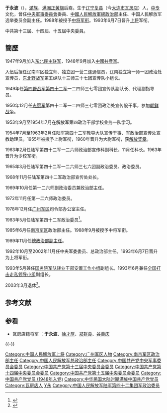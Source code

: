 {{noteTA
|reason=5
|T=zh:于永波;zh-hans:于永波;zh-hant:于永波;zh-tw:于永波;zh-hk:于永波;zh-sg:于永波;zh-mo:于永波;
|1=zh:于永波;zh-hans:于永波;zh-hant:于永波;zh-tw:于永波;zh-hk:于永波;zh-mo:于永波;
|2=zh:于姓;zh-hans:于姓;zh-hant:于姓;zh-tw:于姓;zh-hk:于姓;zh-mo:于姓;
|G1=姓氏
}}
{{模板:中国人民解放军将领
| name = 于永波
| image name =Yu Yongbo.jpg
| width = 200px
| job = 第10任[[中国人民解放军总政治部|中国人民解放军总政治部]]主任
| job-1 = 
| job2 = 
| period = 1992年11月 - 2002年11月
| period-1 = 
| birthname = 
| other_names = 
| foreign_names =
| english_names =
| Sex =男
| date of birth = {{birth year and age|1931|9}}
| place of birth = {{ROC}}[[辽宁|辽宁]][[复县|复县]]
| date of death =
| place of death = 
| nationality ={{PRC}}
| residence ={{PRC}}[[北京市|北京市]]
| languages =[[汉语|汉语]]
| height =
| weight =
| party = {{CPC}}
| rank = [[File:PLA_General.svg|15px]][[中国人民解放军上将|中国人民解放军上将]]
| spouse = 
| relatives = 
| educate = 解放军第四政治干部学校
| past = 
| work =
| award =
| rankrecord= 
*1988年被授予[[中将|中将]]军衔
*1993年晋升[[上将|上将]]军衔
}}

'''于永波'''（{{bd|1931年|9月|||Y于}}），[[滿族|滿族]]，[[正黄旗|满洲正黄旗]]后裔。生于[[辽宁省|辽宁]][[復縣|复县]]（今[[大连市|大连市]][[瓦房店市|瓦房店]]）人，[[中专|中专]]文化，曾任[[中央军事委员会|中央軍事委員會]]委員、[[中国人民解放军总政治部|中國人民解放軍總政治部]]主任、中国人民解放军选举委员会副主任。1988年被授予[[中国人民解放军中将|中将]][[军衔|军衔]]。1993年6月7日晉升[[中国人民解放军上将|上将]]军衔。

中共第十三屆、十四屆、十五屆中央委員。

==簡歷==
1947年9月加入[[东北民主联军|东北民主联军]]，1948年9月加入[[中国共产党|中國共產黨]]。

入伍后担任辽南军区独立师、独立团一营二连通信员，辽南独立第一师一团政治处宣传员，[[东北野战军|东北野战军]]第五纵队十三师三十七团宣传队小组长。

1949年任[[第四野战军|第四野战军]][[中国人民解放军陆军第七十四集团军|第四十二军]]一二四师三七零团宣传队副队长、代理副指导员。

1950年12月任[[中国人民志愿军|志愿军]]第四十二军一二四师三七零团政治处宣传股干事，参加[[朝鲜战争|朝鲜战争]]。

1953年9月至1954年7月在解放军第四政治干部学校业务一队学习。

1954年7月至1963年2月任陆军第四十二军教导大队宣传干事、军政治部宣传处宣教助理员。1955年被授予上尉军衔，1960年晋升为大尉军衔，获[[解放奖章|解放奖章]]。

1963年2月任陆军第四十二军一二六师政治部宣传科副科长，11月任科长。1963年晋升为少校军衔。

1965年3月任陆军第四十二军一二六师三七六团副政治委员、政治委员。

1968年11月任陆军第四十二军政治部宣传处处长。

1969年10月任第一二六师副政治委员兼政治部主任。

1972年11月任第一二六师政治委员。

1978年12月任[[广州军区|广州军区]]司令部办公室主任。

1983年5月任陆军第四十二军政治委员<ref>{{cite book |author1=中共中央组织部 |author2=中共中央党史研究室 |title=中国共产党历届中央委员大辞典 1921-2003 |publisher=中共党史出版社 |location=北京 |year=2004 |isbn=7-80136-952-1 |page=976}}</ref>。

1985年6月任[[中国人民解放军南京军区|南京军区]]政治部主任。1988年9月被授予中将军衔。

1989年11月任[[中国人民解放军总政治部|總政治部副主任]]。

1992年10月至2002年11月任中央军委委员、总政治部主任。1993年6月7日晋升为上将军衔。

1993年5月兼任[[国务院军队转业干部安置工作小组|国务院军队转业干部安置工作小组]]副组长。1993年6月兼任[[全国打击走私领导小组|全国打击走私领导小组]]副组长。

2003年3月退休<ref>{{cite web |title=于永波简历 |url=http://www.people.com.cn/GB/shizheng/252/9667/9685/20021128/877005.html |website=人民网 |accessdate=2019-12-30 |archive-date=2020-06-04 |archive-url=https://web.archive.org/web/20200604235036/http://www.people.com.cn/GB/shizheng/252/9667/9685/20021128/877005.html |dead-url=no }}</ref>。

== 参考文献 ==
{{Reflist}}
== 参看 ==
*瓦房店籍将军 ：'''于永波'''、[[徐才厚|徐才厚]]、[[郑群良|郑群良]]、[[谷善庆|谷善庆]]
{{-}}
{{start box}}
{{s-mil|pla}}
{{s-before|[[魏金山|魏金山]]}}
{{s-title|[[中国人民解放军南京军区|中国人民解放军南京军区]]政治部主任|1985年5月－1989年8月}}
{{s-after|[[兰保景|兰保景]]}}
{{s-before|[[楊白冰|楊白冰]]}}
{{s-title|[[中國人民解放軍總政治部|中國人民解放軍總政治部]]主任|1992年11月－2002年11月}}
{{s-after|[[徐才厚|徐才厚]]}}
{{end box}}
{{中央军委/15}}
{{中央军委/14}}
{{中國人民解放軍總政治部主任}}
{{中国人民解放军上将/1993}}
{{DEFAULTSORT:Y}}
[[Category:中国人民解放军上将|Category:中国人民解放军上将]]
[[Category:广州军区人物|Category:广州军区人物]]
[[Category:南京军区政治部主任|Category:南京军区政治部主任]]
[[Category:中国人民解放军总政治部主任|Category:中国人民解放军总政治部主任]]
[[Category:中国共产党中央军事委员会委员|Category:中国共产党中央军事委员会委员]]
[[Category:中国共产党第十三届中央委员会委员|Category:中国共产党第十三届中央委员会委员]]
[[Category:中国共产党第十四届中央委员会委员|Category:中国共产党第十四届中央委员会委员]]
[[Category:中国共产党第十五届中央委员会委员|Category:中国共产党第十五届中央委员会委员]]
[[Category:中国共产党党员_(1948年入党)|Category:中国共产党党员 (1948年入党)]]
[[Category:中华民国大陆时期满族中国共产党党员|Category:中华民国大陆时期满族中国共产党党员]]
[[Category:瓦房店人|Category:瓦房店人]]
[[Category:于姓|Y永]]
[[Category:中国人民解放军陆军第四十二集团军政治委员|Category:中国人民解放军陆军第四十二集团军政治委员]]
